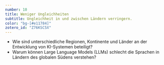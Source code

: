 ```yaml
---
number: 10
title: Weniger Ungleichheiten
subtitle: Ungleichheit in und zwischen Ländern verringern.
color: "bg-[#e11784]"
zotero_id: "Z76KSC5X"
---
```


- Wie sind unterschiedliche Regionen, Kontinente und Länder an der Entwicklung von KI-Systemen beteiligt?
- Warum können Large Language Models (LLMs) schlecht die Sprachen in Ländern des globalen Südens verstehen?